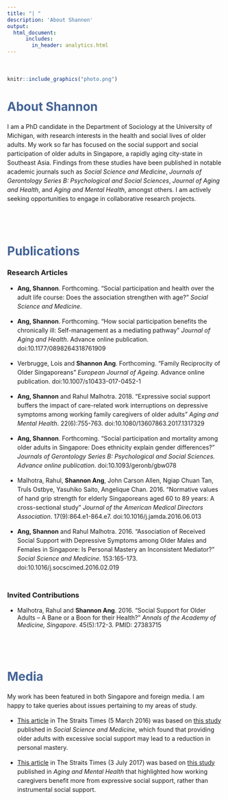 ```yaml
---
title: "| "
description: 'About Shannon'
output:
  html_document:    
      includes:
        in_header: analytics.html
---
```

<style>
  p {line-height: 1.5em;}
</style>

</br>

```r
knitr::include_graphics("photo.png")
```

# <span style="color:#436396">About Shannon</span>
I am a PhD candidate in the Department of Sociology at the University of Michigan, with research interests in the health and social lives of older adults. My work so far has focused on the social support and social participation of older adults in Singapore, a rapidly aging city-state in Southeast Asia. Findings from these studies have been published in notable academic journals such as *Social Science and Medicine*, *Journals of Gerontology Series B: Psychological and Social Sciences*, *Journal of Aging and Health*, and *Aging and Mental Health*, amongst others. I am actively seeking opportunities to engage in collaborative research projects. 

</br></br>

# <span style="color:#436396">Publications</span>

### Research Articles
- **Ang, Shannon**. Forthcoming. “Social participation and health over the adult life course: Does the association strengthen with age?” *Social Science and Medicine*.

- **Ang, Shannon**. Forthcoming. “How social participation benefits the chronically ill: Self-management as a mediating pathway” *Journal of Aging and Health*. Advance online publication. doi:10.1177/0898264318761909

- Verbrugge, Lois and **Shannon Ang**. Forthcoming. “Family Reciprocity of Older Singaporeans” *European Journal of Ageing*. Advance online publication. doi:10.1007/s10433-017-0452-1

- **Ang, Shannon** and Rahul Malhotra. 2018. “Expressive social support buffers the impact of care-related work interruptions on depressive symptoms among working family caregivers of older adults” *Aging and Mental Health*. 22(6):755-763. doi:10.1080/13607863.2017.1317329

- **Ang, Shannon**. Forthcoming. “Social participation and mortality among older adults in Singapore: Does ethnicity explain gender differences?” *Journals of Gerontology Series B: Psychological and Social Sciences. Advance online publication*. doi:10.1093/geronb/gbw078

- Malhotra, Rahul, **Shannon Ang**, John Carson Allen, Ngiap Chuan Tan, Truls Ostbye, Yasuhiko Saito, Angelique Chan. 2016. “Normative values of hand grip strength for elderly Singaporeans aged 60 to 89 years: A cross-sectional study” *Journal of the American Medical Directors Association*.  17(9):864.e1-864.e7. doi:10.1016/j.jamda.2016.06.013

- **Ang, Shannon** and Rahul Malhotra. 2016. “Association of Received Social Support with Depressive Symptoms among Older Males and Females in Singapore: Is Personal Mastery an Inconsistent Mediator?” *Social Science and Medicine*. 153:165-173. doi:10.1016/j.socscimed.2016.02.019
</br></br>

### Invited Contributions
- Malhotra, Rahul and **Shannon Ang**. 2016. “Social Support for Older Adults – A Bane or a Boon for their Health?” *Annals of the Academy of Medicine, Singapore*. 45(5):172-3. PMID: 27383715

</br></br>

# <span style="color:#436396">Media</span>
My work has been featured in both Singapore and foreign media. I am happy to take queries about issues pertaining to my areas of study.

- [This article](http://www.straitstimes.com/singapore/support-the-elderly-socially-but-let-them-control-their-lives) in The Straits Times (5 March 2016) was based on [this study](10.1016/j.socscimed.2016.02.019) published in *Social Science and Medicine*, which found that providing older adults with excessive social support may lead to a reduction in personal mastery.

- [This article](http://www.straitstimes.com/singapore/rather-than-a-helping-hand-offer-caregivers-a-listening-ear) in The Straits Times (3 July 2017) was based on [this study](doi:10.1080/13607863.2017.1317329) published in *Aging and Mental Health* that highlighted how working caregivers benefit more from expressive social support, rather than instrumental social support.
